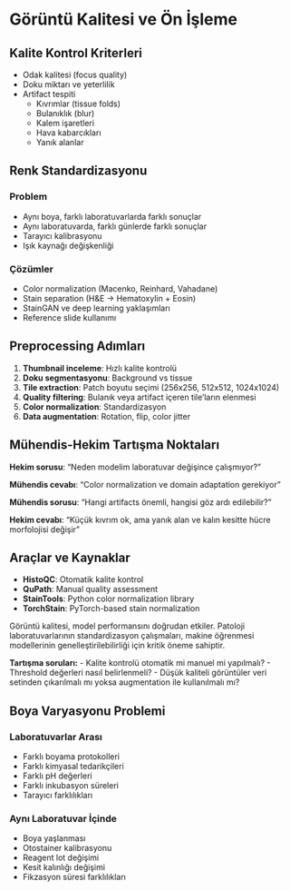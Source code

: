 # Görüntü Kalitesi ve Ön İşleme

## Kalite Kontrol Kriterleri

::: incremental
- Odak kalitesi (focus quality)
- Doku miktarı ve yeterlilik
- Artifact tespiti
  - Kıvrımlar (tissue folds)
  - Bulanıklık (blur)
  - Kalem işaretleri
  - Hava kabarcıkları
  - Yanık alanlar
:::

## Renk Standardizasyonu

::: panel-tabset
### Problem

- Aynı boya, farklı laboratuvarlarda farklı sonuçlar
- Aynı laboratuvarda, farklı günlerde farklı sonuçlar
- Tarayıcı kalibrasyonu
- Işık kaynağı değişkenliği

### Çözümler

- Color normalization (Macenko, Reinhard, Vahadane)
- Stain separation (H&E → Hematoxylin + Eosin)
- StainGAN ve deep learning yaklaşımları
- Reference slide kullanımı
:::

## Preprocessing Adımları

::: incremental
1. **Thumbnail inceleme**: Hızlı kalite kontrolü
2. **Doku segmentasyonu**: Background vs tissue
3. **Tile extraction**: Patch boyutu seçimi (256x256, 512x512, 1024x1024)
4. **Quality filtering**: Bulanık veya artifact içeren tile'ların elenmesi
5. **Color normalization**: Standardizasyon
6. **Data augmentation**: Rotation, flip, color jitter
:::

## Mühendis-Hekim Tartışma Noktaları

::: {.fragment}
**Hekim sorusu**: "Neden modelim laboratuvar değişince çalışmıyor?"

**Mühendis cevabı**: "Color normalization ve domain adaptation gerekiyor"
:::

::: {.fragment}
**Mühendis sorusu**: "Hangi artifacts önemli, hangisi göz ardı edilebilir?"

**Hekim cevabı**: "Küçük kıvrım ok, ama yanık alan ve kalın kesitte hücre morfolojisi değişir"
:::

## Araçlar ve Kaynaklar

- **HistoQC**: Otomatik kalite kontrol
- **QuPath**: Manual quality assessment
- **StainTools**: Python color normalization library
- **TorchStain**: PyTorch-based stain normalization

::: {.notes}
Görüntü kalitesi, model performansını doğrudan etkiler. Patoloji laboratuvarlarının standardizasyon çalışmaları, makine öğrenmesi modellerinin genelleştirilebilirliği için kritik öneme sahiptir.

**Tartışma soruları:**
- Kalite kontrolü otomatik mi manuel mi yapılmalı?
- Threshold değerleri nasıl belirlenmeli?
- Düşük kaliteli görüntüler veri setinden çıkarılmalı mı yoksa augmentation ile kullanılmalı mı?
:::


## Boya Varyasyonu Problemi

::: panel-tabset
### Laboratuvarlar Arası

- Farklı boyama protokolleri
- Farklı kimyasal tedarikçileri
- Farklı pH değerleri
- Farklı inkubasyon süreleri
- Tarayıcı farklılıkları

### Aynı Laboratuvar İçinde

- Boya yaşlanması
- Otostainer kalibrasyonu
- Reagent lot değişimi
- Kesit kalınlığı değişimi
- Fikzasyon süresi farklılıkları
:::



::: {.notes}

:::

